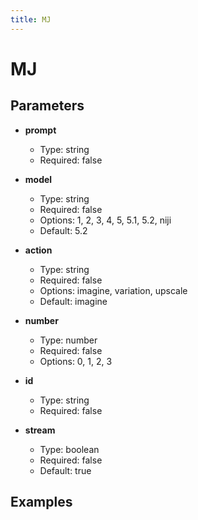 ```yaml
---
title: MJ
---
```


# MJ

## Parameters


- **prompt**
  - Type: string
  - Required: false

- **model**
  - Type: string
  - Required: false
  - Options: 1, 2, 3, 4, 5, 5.1, 5.2, niji
  - Default: 5.2

- **action**
  - Type: string
  - Required: false
  - Options: imagine, variation, upscale
  - Default: imagine

- **number**
  - Type: number
  - Required: false
  - Options: 0, 1, 2, 3

- **id**
  - Type: string
  - Required: false

- **stream**
  - Type: boolean
  - Required: false
  - Default: true

## Examples

